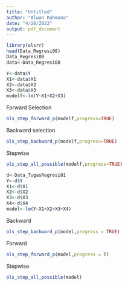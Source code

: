 ---
title: "Untitled"
author: "Alwan Rahmana"
date: "4/28/2022"
output: pdf_document
---


```{r}
library(olsrr)
head(Data_Regresi08)
Data_Regresi08
data<-Data_Regresi08
```
```{r}
Y<-data$Y
X1<-data$X1
X2<-data$X2
X3<-data$X3
modelf<-lm(Y~X1+X2+X3)
```

Forward Selection

```{r}
ols_step_forward_p(modelf,progress=TRUE)
```

Backward selection
```{r}
ols_step_backward_p(modelf,progress=TRUE)
```
Stepwise
```{r}
ols_step_all_possible(modelf,progress=TRUE)
```

```{r}
d<-Data_TugasRegresi01
Y<-d$Y
X1<-d$X1
X2<-d$X2
X3<-d$X3
X4<-d$X4
model<-lm(Y~X1+X2+X3+X4)
```
Backward
```{r}
ols_step_backward_p(model,progress = TRUE)
```
Forward

```{r}
ols_step_forward_p(model,progress = T)
```
Stepwise
```{r}
ols_step_all_possible(model)
```

